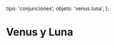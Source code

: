 
  tipo: 'conjunciones',
  objeto: 'venus luna',
};

# Venus y Luna

<Imagen
  src="registro/venus-luna_20070618_conjuncion-19-junio-venus-luna1.jpg"
  fecha="20070618"
  desc="Pleno día a las 14:19h. Tubo reflector 358 F5+CAMARA OLYMPUS E1"
/>